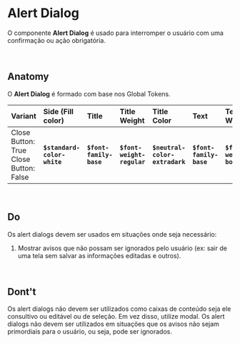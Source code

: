 # **Alert Dialog**

O componente **Alert Dialog** é usado para interromper o usuário com uma confirmação ou ação obrigatória.

<br />

## Anatomy

O **Alert Dialog** é formado com base nos Global Tokens.

| Variant                                | Side (Fill color)           | Title                   | Title Weight               | Title Color                    | Text                    | Text Weight             | Text Color                     | Border Radius           | Shadow Style                 | Exemplo   |
| :------------------------------------- | :-------------------------- | :---------------------- | :------------------------- | :----------------------------- | :---------------------- | :---------------------- | :----------------------------- | :---------------------- | :--------------------------- | :-------- |
| Close Button: True Close Button: False | **`$standard-color-white`** | **`$font-family-base`** | **`$font-weight-regular`** | **`$neutral-color-extradark`** | **`$font-family-base`** | **`$font-weight-bold`** | **`$neutral-color-extradark`** | **`$border-radius-md`** | **`$shadow-primary-level1`** | _[embed]_ |

<br />

## Do

Os alert dialogs devem ser usados em situações onde seja necessário:

1. Mostrar avisos que não possam ser ignorados pelo usuário (ex: sair de uma tela sem salvar as informações editadas e outros).

<br />

## Dont't

Os alert dialogs não devem ser utilizados como caixas de conteúdo seja ele consultivo ou editável ou de seleção. Em vez disso, utilize modal.
Os alert dialogs não devem ser utilizados em situações que os avisos não sejam primordiais para o usuário, ou seja, pode ser ignorados.
